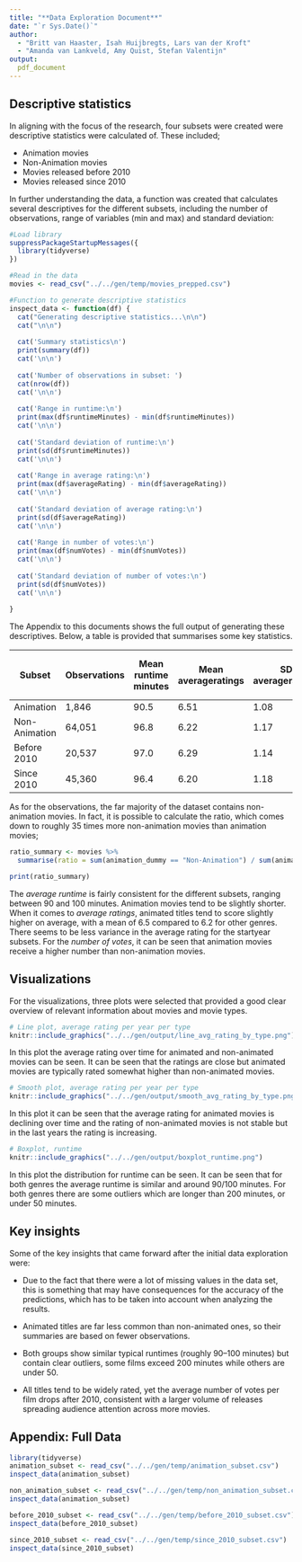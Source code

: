 ```yaml
---
title: "**Data Exploration Document**"
date: "`r Sys.Date()`"
author:
  - "Britt van Haaster, Isah Huijbregts, Lars van der Kroft"
  - "Amanda van Lankveld, Amy Quist, Stefan Valentijn"
output:
  pdf_document
---
```


## Descriptive statistics

In aligning with the focus of the research, four subsets were created were descriptive statistics were calculated of. These included;

- Animation movies
- Non-Animation movies
- Movies released before 2010
- Movies released since 2010

In further understanding the data, a function was created that calculates several descriptives for the different subsets, including the number of observations, range of variables (min and max) and standard deviation:

```r
#Load library
suppressPackageStartupMessages({
  library(tidyverse)
})

#Read in the data
movies <- read_csv("../../gen/temp/movies_prepped.csv")
```

```r

#Function to generate descriptive statistics
inspect_data <- function(df) {
  cat("Generating descriptive statistics...\n\n")
  cat("\n\n")
  
  cat('Summary statistics\n')
  print(summary(df))
  cat('\n\n')
  
  cat('Number of observations in subset: ')
  cat(nrow(df))
  cat('\n\n')
  
  cat('Range in runtime:\n')
  print(max(df$runtimeMinutes) - min(df$runtimeMinutes))
  cat('\n\n')
  
  cat('Standard deviation of runtime:\n')
  print(sd(df$runtimeMinutes))
  cat('\n\n')
  
  cat('Range in average rating:\n')
  print(max(df$averageRating) - min(df$averageRating))
  cat('\n\n')
  
  cat('Standard deviation of average rating:\n')
  print(sd(df$averageRating))
  cat('\n\n')
  
  cat('Range in number of votes:\n')
  print(max(df$numVotes) - min(df$numVotes))
  cat('\n\n')
  
  cat('Standard deviation of number of votes:\n')
  print(sd(df$numVotes))
  cat('\n\n')
  
}

```

The Appendix to this documents shows the full output of generating these descriptives. Below, a table is provided that summarises some key statistics.


| Subset        | Observations | Mean runtime minutes | Mean averageratings | SD averageratings | Mean number of votes |
| ------------- | ------------ | -------------------- | ------------------- | ----------------- | -------------------- |
| Animation     | 1,846        | 90.5                 | 6.51                | 1.08              | 43,393               |
| Non-Animation | 64,051       | 96.8                 | 6.22                | 1.17              | 30,608               |
| Before 2010   | 20,537       | 97.0                 | 6.29                | 1.14              | 35,085               |
| Since 2010    | 45,360       | 96.4                 | 6.20                | 1.18              | 29,101               |

As for the observations, the far majority of the dataset contains non-animation movies. In fact, it is possible to calculate the ratio, which comes down to roughly 35 times more non-animation movies than animation movies;

```r

ratio_summary <- movies %>%
  summarise(ratio = sum(animation_dummy == "Non-Animation") / sum(animation_dummy == "Animation"))

print(ratio_summary)

```

The *average runtime* is fairly consistent for the different subsets, ranging between 90 and 100 minutes. Animation movies tend to be slightly shorter. When it comes to *average ratings*, animated titles tend to score slightly higher on average, with a mean of 6.5 compared to 6.2 for other genres. There seems to be less variance in the average rating for the startyear subsets. For the *number of votes*, it can be seen that animation movies receive a higher number than non-animation movies.

\newpage

## Visualizations

For the visualizations, three plots were selected that provided a good clear overview of relevant information about movies and movie types.

```r
# Line plot, average rating per year per type
knitr::include_graphics("../../gen/output/line_avg_rating_by_type.png")
```
In this plot the average rating over time for animated and non-animated movies can be seen. It can be seen that the ratings are close but animated movies are typically rated somewhat higher than non-animated movies.

```r
# Smooth plot, average rating per year per type
knitr::include_graphics("../../gen/output/smooth_avg_rating_by_type.png")
```
In this plot it can be seen that the average rating for animated movies is declining over time and the rating of non-animated movies is not stable but in the last years the rating is increasing. 

```r
# Boxplot, runtime
knitr::include_graphics("../../gen/output/boxplot_runtime.png")
```

In this plot the distribution for runtime can be seen. It can be seen that for both genres the average runtime is similar and around 90/100 minutes. For both genres there are some outliers which are longer than 200 minutes, or under 50 minutes.


## Key insights

Some of the key insights that came forward after the initial data exploration were:

-	Due to the fact that there were a lot of missing values in the data set, this is something that may have consequences for the accuracy of the predictions, which has to be taken into account when analyzing the results. 

-	Animated titles are far less common than non-animated ones, so their summaries are based on fewer observations. 

-	Both groups show similar typical runtimes (roughly 90–100 minutes) but contain clear outliers, some films exceed 200 minutes while others are under 50. 

-	All titles tend to be widely rated, yet the average number of votes per film drops after 2010, consistent with a larger volume of releases spreading audience attention across more movies.


## Appendix: Full Data

```r
library(tidyverse)
animation_subset <- read_csv("../../gen/temp/animation_subset.csv")
inspect_data(animation_subset)

```

\newpage

```r
non_animation_subset <- read_csv("../../gen/temp/non_animation_subset.csv")
inspect_data(animation_subset)

```

\newpage

```r
before_2010_subset <- read_csv("../../gen/temp/before_2010_subset.csv")
inspect_data(before_2010_subset)

```

\newpage

```r
since_2010_subset <- read_csv("../../gen/temp/since_2010_subset.csv")
inspect_data(since_2010_subset)

```
